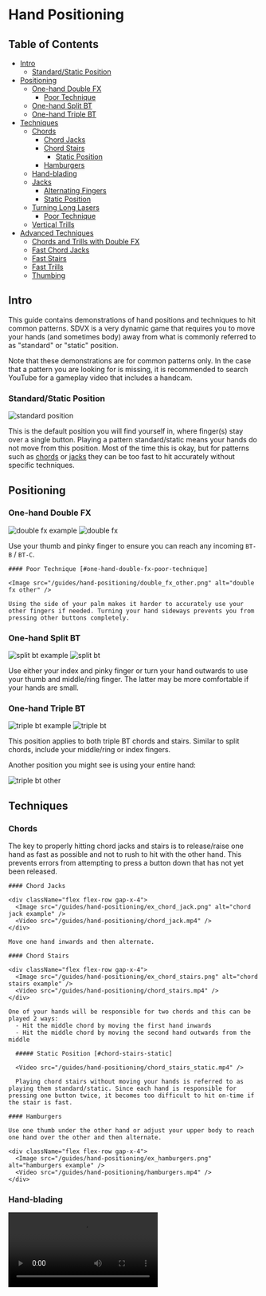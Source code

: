 
# Hand Positioning

## Table of Contents
- [Intro](#intro)
  - [Standard/Static Position](#standardstatic-position)
- [Positioning](#positioning)
  - [One-hand Double FX](#one-hand-double-fx)
    - [Poor Technique](#one-hand-double-fx-poor-technique)
  - [One-hand Split BT](#one-hand-split-bt)
  - [One-hand Triple BT](#one-hand-triple-bt)
- [Techniques](#techniques)
  - [Chords](#chords)
    - [Chord Jacks](#chord-jacks)
    - [Chord Stairs](#chord-stairs)
      - [Static Position](#chord-stairs-static)
    - [Hamburgers](#hamburgers)
  - [Hand-blading](#hand-blading)
  - [Jacks](#jacks)
    - [Alternating Fingers](#jacks-alternating-fingers)
    - [Static Position](#jacks-static)
  - [Turning Long Lasers](#turning-long-lasers)
    - [Poor Technique](#turning-long-lasers-poor-technique)
  - [Vertical Trills](#vertical-trills)
- [Advanced Techniques](#advanced-techniques)
  - [Chords and Trills with Double FX](#chords-and-trills-with-double-fx)
  - [Fast Chord Jacks](#fast-chord-jacks)
  - [Fast Stairs](#fast-stairs)
  - [Fast Trills](#fast-trills)
  - [Thumbing](#thumbing)

## Intro

This guide contains demonstrations of hand positions and techniques to hit common patterns. SDVX is a very dynamic game that requires you to move your hands (and sometimes body) away from what is commonly referred to as "standard" or "static" position.

Note that these demonstrations are for common patterns only. In the case that a pattern you are looking for is missing, it is recommended to search YouTube for a gameplay video that includes a handcam.

### Standard/Static Position

  <Image src="/guides/hand-positioning/standard_position.png" alt="standard position" />

  This is the default position you will find yourself in, where finger(s) stay over a single button. Playing a pattern standard/static means your hands do not move from this position. Most of the time this is okay, but for patterns such as [chords](/terminology/patterns#chords) or [jacks](/patterns#jacks) they can be too fast to hit accurately without specific techniques.

## Positioning

  ### One-hand Double FX

  <div className="flex flex-row gap-x-4">
    <Image src="/guides/hand-positioning/ex_double_fx.png" alt="double fx example" />
    <Image src="/guides/hand-positioning/double_fx.png" alt="double fx" />
  </div>

  Use your thumb and pinky finger to ensure you can reach any incoming `BT-B` / `BT-C`.

    #### Poor Technique [#one-hand-double-fx-poor-technique]

    <Image src="/guides/hand-positioning/double_fx_other.png" alt="double fx other" />

    Using the side of your palm makes it harder to accurately use your other fingers if needed. Turning your hand sideways prevents you from pressing other buttons completely.

  ### One-hand Split BT

  <div className="flex flex-row items-center gap-x-4">
    <Image src="/guides/hand-positioning/ex_split_bt.png" alt="split bt example" />
    <Image src="/guides/hand-positioning/split_bt.png" alt="split bt" />
  </div>

  Use either your index and pinky finger or turn your hand outwards to use your thumb and middle/ring finger. The latter may be more comfortable if your hands are small.

  ### One-hand Triple BT

  <div className="flex flex-row items-center gap-x-4">
    <Image src="/guides/hand-positioning/ex_triple_bt.png" alt="triple bt example" />
    <Image src="/guides/hand-positioning/triple_bt.png" alt="triple bt" />
  </div>

  This position applies to both triple BT chords and stairs. Similar to split chords, include your middle/ring or index fingers.

  Another position you might see is using your entire hand:

  <Image src="/guides/hand-positioning/triple_bt_other.png" alt="triple bt other" />

## Techniques

  ### Chords

  The key to properly hitting chord jacks and stairs is to release/raise one hand as fast as possible and not to rush to hit with the other hand. This prevents errors from attempting to press a button down that has not yet been released.

    #### Chord Jacks

    <div className="flex flex-row gap-x-4">
      <Image src="/guides/hand-positioning/ex_chord_jack.png" alt="chord jack example" />
      <Video src="/guides/hand-positioning/chord_jack.mp4" />
    </div>

    Move one hand inwards and then alternate.

    #### Chord Stairs

    <div className="flex flex-row gap-x-4">
      <Image src="/guides/hand-positioning/ex_chord_stairs.png" alt="chord stairs example" />
      <Video src="/guides/hand-positioning/chord_stairs.mp4" />
    </div>

    One of your hands will be responsible for two chords and this can be played 2 ways:
      - Hit the middle chord by moving the first hand inwards
      - Hit the middle chord by moving the second hand outwards from the middle

      ##### Static Position [#chord-stairs-static]

      <Video src="/guides/hand-positioning/chord_stairs_static.mp4" />

      Playing chord stairs without moving your hands is referred to as playing them standard/static. Since each hand is responsible for pressing one button twice, it becomes too difficult to hit on-time if the stair is fast.

    #### Hamburgers

    Use one thumb under the other hand or adjust your upper body to reach one hand over the other and then alternate.

    <div className="flex flex-row gap-x-4">
      <Image src="/guides/hand-positioning/ex_hamburgers.png" alt="hamburgers example" />
      <Video src="/guides/hand-positioning/hamburgers.mp4" />
    </div>

  ### Hand-blading

  <Video src="/guides/hand-positioning/handblading.mp4" />

  This refers to turning knobs with an open hand. **Not recommended** as it is poor technique (you can quickly run out of room to turn long lasers) and excessive sideways force can damage the knobs.

  ### Jacks

  The key to properly hitting jacks is to release/raise one hand as fast as possible and not to rush to hit with the other hand. This prevents errors from attempting to press a button down that has not yet been released.
  <br/>

  <div className="flex flex-row gap-x-4">
    <Image src="/guides/hand-positioning/ex_jacks.png" alt="jacks example" />
    <Video src="/guides/hand-positioning/jacks.mp4" />
  </div>

  Alternate your hands.

  #### Alternating Fingers [#jacks-alternating-fingers]

    <Video src="/guides/hand-positioning/jacks_one_hand.mp4" />

    An uncommon but viable technique is to quickly alternate your fingers instead of hands on a single button. Movement in the video has been exaggerated for clarity.

    #### Static Position [#jacks-static]

    <Video src="/guides/hand-positioning/jacks_static.mp4" />

    Hitting jacks without alternating hands is referred to as playing jacks standard/static. It becomes too difficult to hit on-time if the jack is too fast.

  ### Turning Long Lasers

  <Video src="/guides/hand-positioning/turning_knobs.mp4" />

  To ensure you do not drop lasers during long turns, alternate between pulling/pushing the knob along with your fingers and and then pushing/pulling with your thumb.
  <br/>

  <Video src="/guides/hand-positioning/turning_knobs_2.mp4" />

  This technique can also be done with your hand over the knob instead of to the side.

    #### Poor Technique [#turning-long-lasers-poor-technique]

    <Video src="/guides/hand-positioning/turning_knobs_poor.mp4" />

    Turning knobs this way can result in dropped inputs as your hand leaves the knob or running out of room.

  ### Vertical Trills

  <div className="flex flex-row gap-x-4">
    <Image src="/guides/hand-positioning/ex_vertical_trills.png" alt="vertical trills example" />
    <Video src="/guides/hand-positioning/vertical_trills.mp4" />
  </div>

  Rotate your hand slightly outwards and focus on rocking your wrists.

## Advanced Techniques

These advanced techniques can be used in high level charts (18+) where relatively simple patterns to hit static can become difficult due to increased speed or density. Movements in the videos have been exaggerated for clarity.

  ### Chords and Trills with Double FX

  <div className="flex flex-row gap-x-4">
    <Image src="/guides/hand-positioning/ex_double_fx_bt_chords.png" alt="double fx bt chords example" />
    <Video src="/guides/hand-positioning/double_fx_bt_chords.mp4" />
  </div>

  Adjust your upper body to reach one hand over the other. You can also use your thumb and ring for double FX to ensure your hand is out of the way.
  <br/>

  <div className="flex flex-row gap-x-4">
    <Image src="/guides/hand-positioning/ex_double_fx_bt_trill.png" alt="double fx bt trill example" />
    <Video src="/guides/hand-positioning/double_fx_bt_trill.mp4" />
  </div>

  Alternatively, hit the double FX with your index and pinky fingers and let your hands overlap.

  ### Fast Chord Jacks

  <div className="flex flex-row gap-x-4">
    <Image src="/guides/hand-positioning/ex_fast_chord_jacks.png" alt="fast chord jacks example" />
    <Video src="/guides/hand-positioning/fast_chord_jacks.mp4" />
  </div>

  Adjust your upper body to reach one hand over the other and then alternate.

  ### Fast Stairs

  <div className="flex flex-row gap-x-4">
    <Image src="/guides/hand-positioning/ex_fast_triple_stairs.png" alt="fast triple stairs example" />
    <Video src="/guides/hand-positioning/fast_triple_stairs.mp4" />
  </div>

  To avoid one hand performing potentially uncomfortable outward movements, move the other hand inwards instead.
  <br/>

  <div className="flex flex-row gap-x-4">
    <Image src="/guides/hand-positioning/ex_fast_stairs.png" alt="fast stairs example" />
    <Video src="/guides/hand-positioning/fast_stairs.mp4" />
  </div>

  To avoid an uneven amount of effort between both hands (shown above, your left hand would normally play AB while your right only plays C), split up the effort evenly by moving one hand inwards.
  <br/>

  <div className="flex flex-row gap-x-4">
    <Image src="/guides/hand-positioning/ex_fast_stairs_full.png" alt="fast stairs full example" />
    <Video src="/guides/hand-positioning/fast_stairs_full.mp4" />
  </div>

  To avoid playing fast triplets on each hand, play the pattern as [one-hand triple BT](#one-hand-triple-bt) stairs.

  ### Fast Trills

  <div className="flex flex-row gap-x-4">
    <Image src="/guides/hand-positioning/ex_fast_trills.png" alt="fast trills example" />
    <Video src="/guides/hand-positioning/fast_trills.mp4" />
  </div>

  Adjust your body to reach one hand over the other and alternate them every 2 buttons.

  ### Thumbing

  <Video src="/guides/hand-positioning/thumbing.mp4" />

  This refers to turning knobs and pressing buttons at the same time. Can be done in situations where one-hand patterns become too complex.
  <br/>

  <Image src="/guides/hand-positioning/hold_thumbing.png" alt="hold thumbing" />

  Reaching up from an `FX` hold to hit a slam or turn a laser in one direction can also be considered thumbing. This technique may be limited by the size of your hands.
